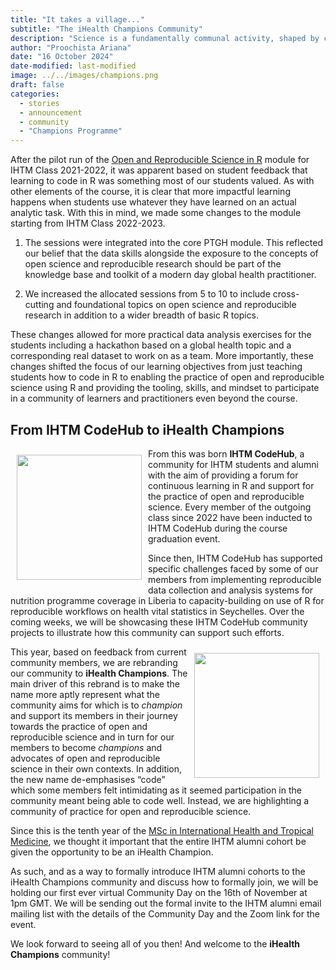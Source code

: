 ```yaml
---
title: "It takes a village..."
subtitle: "The iHealth Champions Community"
description: "Science is a fundamentally communal activity, shaped by collaboration, shared knowledge, collective resources, and mutual accountability. Its strength lies in the diverse contributions of individuals and institutions working together toward common goals. The more open, inclusive, and cooperative the scientific process becomes, the more it benefits society as a whole."
author: "Proochista Ariana"
date: "16 October 2024"
date-modified: last-modified
image: ../../images/champions.png
draft: false
categories:
  - stories
  - announcement
  - community
  - "Champions Programme"
---
```


After the pilot run of the [Open and Reproducible Science in R](https://oxford-ihtm.io/teaching) module for IHTM Class 2021-2022, it was apparent based on student feedback that learning to code in R was something most of our students valued. As with other elements of the course, it is clear that more impactful learning happens when students use whatever they have learned on an actual analytic task. With this in mind, we made some changes to the module starting from IHTM Class 2022-2023.

1. The sessions were integrated into the core PTGH module. This reflected our belief that the data skills alongside the exposure to the concepts of open science and reproducible research should be part of the knowledge base and toolkit of a modern day global health practitioner.

2. We increased the allocated sessions from 5 to 10 to include cross-cutting and foundational topics on open science and reproducible research in addition to a wider breadth of basic R topics.

These changes allowed for more practical data analysis exercises for the students including a hackathon based on a global health topic and a corresponding real dataset to work on as a team. More importantly, these changes shifted the focus of our learning objectives from just teaching students how to code in R to enabling the practice of open and reproducible science using R and providing the tooling, skills, and mindset to participate in a community of learners and practitioners even beyond the course.

## From IHTM CodeHub to iHealth Champions

::: {.img-float}
![](../../images/oxford_codehub.png){style="float: left; margin: 10px; width: 200px"}
:::

From this was born **IHTM CodeHub**, a community for IHTM students and alumni with the aim of providing a forum for continuous learning in R and support for the practice of open and reproducible science. Every member of the outgoing class since 2022 have been inducted to IHTM CodeHub during the course graduation event.

Since then, IHTM CodeHub has supported specific challenges faced by some of our members from implementing reproducible data collection and analysis systems for nutrition programme coverage in Liberia to capacity-building on use of R for reproducible workflows on health vital statistics in Seychelles. Over the coming weeks, we will be showcasing these IHTM CodeHub community projects to illustrate how this community can support such efforts.

::: {.img-float}
![](../../images/ihealth_champions.png){style="float: right; margin: 10px; width: 200px"}
:::

This year, based on feedback from current community members, we are rebranding our community to **iHealth Champions**. The main driver of this rebrand is to make the name more aptly represent what the community aims for which is to *champion* and support its members in their journey towards the practice of open and reproducible science and in turn for our members to become *champions* and advocates of open and reproducible science in their own contexts. In addition, the new name de-emphasises “code” which some members felt intimidating as it seemed participation in the community meant being able to code well. Instead, we are highlighting a community of practice for open and reproducible science.

Since this is the tenth year of the [MSc in International Health and Tropical Medicine](https://www.tropicalmedicine.ox.ac.uk/study-with-us/msc-ihtm), we thought it important that the entire IHTM alumni cohort be given the opportunity to be an iHealth Champion.

As such, and as a way to formally introduce IHTM alumni cohorts to the iHealth Champions community and discuss how to formally join, we will be holding our first ever virtual Community Day on the 16th of November at 1pm GMT. We will be sending out the formal invite to the IHTM alumni email mailing list with the details of the Community Day and the Zoom link for the event.

We look forward to seeing all of you then! And welcome to the **iHealth Champions** community!
